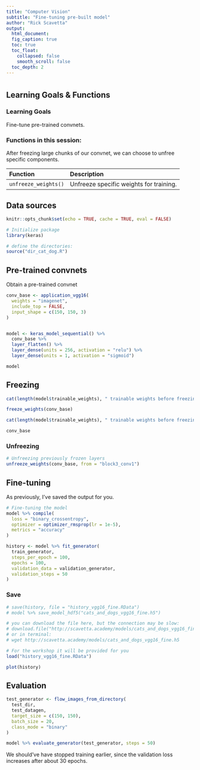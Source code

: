 ```yaml
---
title: "Computer Vision"
subtitle: "Fine-tuning pre-built model"
author: "Rick Scavetta"
output:
  html_document:
  fig_caption: true
  toc: true
  toc_float:
    collapsed: false
    smooth_scroll: false
  toc_depth: 2
---
```


# {.tabset .tabset-fade .tabset-pills}

## Learning Goals & Functions

### Learning Goals

Fine-tune pre-trained convnets.

### Functions in this session:

After freezing large chunks of our convnet, we can choose to unfree specific components.

| Function              | Description                               |
|:----------------------|:------------------------------------------|
| `unfreeze_weights()`    | Unfreeze specific weights for training. |

## Data sources

```r
knitr::opts_chunk$set(echo = TRUE, cache = TRUE, eval = FALSE)

# Initialize package
library(keras)

# define the directories:
source("dir_cat_dog.R")
```

## Pre-trained convnets

Obtain a pre-trained convnet

```r
conv_base <- application_vgg16(
  weights = "imagenet",
  include_top = FALSE,
  input_shape = c(150, 150, 3)
)


model <- keras_model_sequential() %>%
  conv_base %>%
  layer_flatten() %>%
  layer_dense(units = 256, activation = "relu") %>%
  layer_dense(units = 1, activation = "sigmoid")

model

```

## Freezing

```r
cat(length(model$trainable_weights), " trainable weights before freezing.\n")

freeze_weights(conv_base)

cat(length(model$trainable_weights), " trainable weights before freezing.\n")

```

```r
conv_base
```

### Unfreezing

```r
# Unfreezing previously frozen layers
unfreeze_weights(conv_base, from = "block3_conv1")
```

## Fine-tuning

As previously, I've saved the output for you.

```r
# Fine-tuning the model
model %>% compile(
  loss = "binary_crossentropy",
  optimizer = optimizer_rmsprop(lr = 1e-5),
  metrics = "accuracy"
)

history <- model %>% fit_generator(
  train_generator,
  steps_per_epoch = 100,
  epochs = 100,
  validation_data = validation_generator,
  validation_steps = 50
)
```

### Save

```r

# save(history, file = "history_vgg16_fine.RData")
# model %>% save_model_hdf5("cats_and_dogs_vgg16_fine.h5")

```

```r

# you can download the file here, but the connection may be slow:
# download.file("http://scavetta.academy/models/cats_and_dogs_vgg16_fine.h5", "cats_and_dogs_vgg16_fine.h5")
# or in terminal:
# wget http://scavetta.academy/models/cats_and_dogs_vgg16_fine.h5

# For the workshop it will be provided for you
load("history_vgg16_fine.RData")

plot(history)
```


## Evaluation

```r

test_generator <- flow_images_from_directory(
  test_dir,
  test_datagen,
  target_size = c(150, 150),
  batch_size = 20,
  class_mode = "binary"
)

model %>% evaluate_generator(test_generator, steps = 50)

```

We should've have stopped training earlier, since the validation loss increases after about 30 epochs. 
